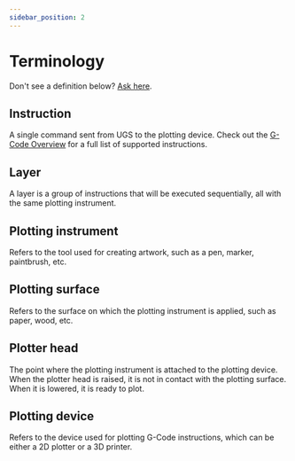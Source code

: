 ```yaml
---
sidebar_position: 2
---
```


# Terminology

Don't see a definition below? [Ask here](https://github.com/TravisBumgarner/gcode2dplotterart/discussions/4).

## Instruction

A single command sent from UGS to the plotting device. Check out the [G-Code Overview](./gcode) for a full list of supported instructions.

## Layer

A layer is a group of instructions that will be executed sequentially, all with the same plotting instrument. 

## Plotting instrument

Refers to the tool used for creating artwork, such as a pen, marker, paintbrush, etc.

## Plotting surface

Refers to the surface on which the plotting instrument is applied, such as paper, wood, etc.

## Plotter head

The point where the plotting instrument is attached to the plotting device. When the plotter head is raised, it is not in contact with the plotting surface. When it is lowered, it is ready to plot.

## Plotting device

Refers to the device used for plotting G-Code instructions, which can be either a 2D plotter or a 3D printer.
